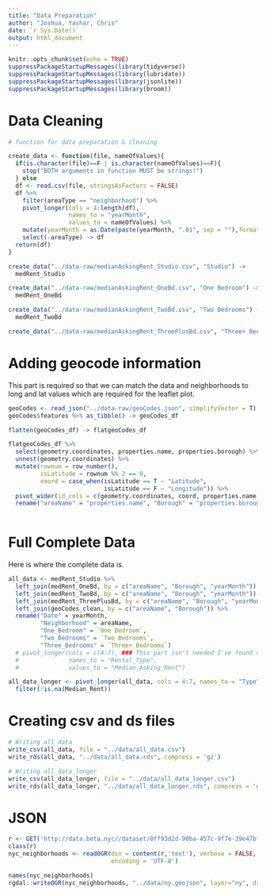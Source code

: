 ```yaml
---
title: "Data Preparation"
author: "Joshua, Yashar, Chris"
date: `r Sys.Date()`
output: html_document
---
```


```r
knitr::opts_chunk$set(echo = TRUE)
suppressPackageStartupMessages(library(tidyverse))
suppressPackageStartupMessages(library(lubridate))
suppressPackageStartupMessages(library(jsonlite))
suppressPackageStartupMessages(library(broom))
```

# Data Cleaning 

```r
# function for data preparation & cleaning

create_data <- function(file, nameOfValues){
  if(is.character(file)==F | is.character(nameOfValues)==F){
    stop("BOTH arguments in function MUST be strings!")
  } else
  df <- read.csv(file, stringsAsFactors = FALSE)
  df %>% 
    filter(areaType == "neighborhood") %>%
    pivot_longer(cols = 4:length(df),
                 names_to = "yearMonth",
                 values_to = nameOfValues) %>% 
    mutate(yearMonth = as.Date(paste(yearMonth, ".01", sep = ""),format = "X%Y.%m.%d")) %>% 
    select(-areaType) -> df
  return(df)
}
```


```r
create_data("../data-raw/medianAskingRent_Studio.csv", "Studio") -> 
  medRent_Studio

create_data("../data-raw/medianAskingRent_OneBd.csv", "One Bedroom") -> 
  medRent_OneBd

create_data("../data-raw/medianAskingRent_TwoBd.csv", "Two Bedrooms") -> 
  medRent_TwoBd

create_data("../data-raw/medianAskingRent_ThreePlusBd.csv", "Three+ Bedrooms") -> medRent_ThreePlusBd
```

# Adding geocode information

This part is required so that we can match the data and neighborhoods to long and lat values which are required for the leaflet plot. 

```r
geoCodes <- read_json("../data-raw/geoCodes.json", simplifyVector = T)
geoCodes$features %>% as_tibble() -> geoCodes_df

flatten(geoCodes_df) -> flatgeoCodes_df

flatgeoCodes_df %>% 
  select(geometry.coordinates, properties.name, properties.borough) %>% 
  unnest(geometry.coordinates) %>% 
  mutate(rownum = row_number(),
         isLatitude = rownum %% 2 == 0,
         coord = case_when(isLatitude == T ~ "Latitude",
                           isLatitude == F ~ "Longitude")) %>% 
  pivot_wider(id_cols = c(geometry.coordinates, coord, properties.name, properties.borough), names_from = coord, values_from = geometry.coordinates) %>% 
  rename("areaName" = "properties.name", "Borough" = "properties.borough") -> geoCodes_clean
  
```

# Full Complete Data

Here is where the complete data is.
```r
all_data <- medRent_Studio %>% 
  left_join(medRent_OneBd, by = c("areaName", "Borough", "yearMonth")) %>% 
  left_join(medRent_TwoBd, by = c("areaName", "Borough", "yearMonth")) %>% 
  left_join(medRent_ThreePlusBd, by = c("areaName", "Borough", "yearMonth")) %>% 
  left_join(geoCodes_clean, by = c("areaName", "Borough")) %>% 
  rename("Date" = yearMonth, 
         "Neighborhood" = areaName, 
         "One_Bedroom" = `One Bedroom`,
         "Two_Bedrooms" = `Two Bedrooms`, 
         "Three_Bedrooms" = `Three+ Bedrooms`)
  # pivot_longer(cols = c(4:7), ### This part isn't needed I've found out but may be needed later. 
  #              names_to = "Rental_Type",
  #              values_to = "Median_Asking_Rent")
```


```r
all_data_longer <- pivot_longer(all_data, cols = 4:7, names_to = "Type", values_to = "Median_Rent") %>% 
  filter(!is.na(Median_Rent))
```


# Creating csv and ds files
```r
# Writing all_data
write_csv(all_data, file = "../data/all_data.csv")
write_rds(all_data, "../data/all_data.rds", compress = 'gz')

# Writing all_data_longer
write_csv(all_data_longer, file = "../data/all_data_longer.csv")
write_rds(all_data_longer, "../data/all_data_longer.rds", compress = 'gz')
```
# JSON
```r
r <- GET('http://data.beta.nyc//dataset/0ff93d2d-90ba-457c-9f7e-39e47bf2ac5f/resource/35dd04fb-81b3-479b-a074-a27a37888ce7/download/d085e2f8d0b54d4590b1e7d1f35594c1pediacitiesnycneighborhoods.geojson')
class(r)
nyc_neighborhoods <- readOGR(dsn = content(r,'text'), verbose = FALSE, 
                             encoding = 'UTF-8')

names(nyc_neighborhoods)
rgdal::writeOGR(nyc_neighborhoods, "../data/ny.geojson", layer="ny", driver="GeoJSON")
```

